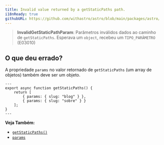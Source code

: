 ```yaml
---
title: Invalid value returned by a getStaticPaths path.
i18nReady: true
githubURL: https://github.com/withastro/astro/blob/main/packages/astro/src/core/errors/errors-data.ts
---
```


> **InvalidGetStaticPathParam**: Parâmetros inválidos dados ao caminho de `getStaticPaths`. Esperava um `object`, recebeu um `TIPO_PARÂMETRO` (E03010)

## O que deu errado?

A propriedade `params` no valor retornado de `getStaticPaths` (um array de objetos) também deve ser um objeto.

```astro title="pages/blog/[id].astro"
---
export async function getStaticPaths() {
	return [
		{ params: { slug: "blog" } },
		{ params: { slug: "sobre" } }
	];
}
---
```

**Veja Também:**
-  [`getStaticPaths()`](/pt-br/reference/api-reference/#getstaticpaths)
-  [`params`](/pt-br/reference/api-reference/#params)



